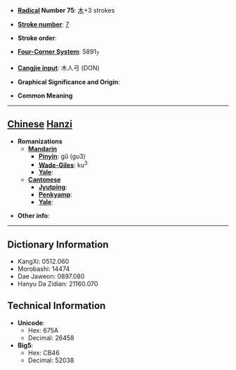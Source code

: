 * '''[[Wiktionary:Chinese radical index| Radical]] Number 75''': [[Wiktionary:Chinese radical index 木|木]]+3 strokes

* '''[[Wiktionary:Chinese total strokes index|Stroke number]]''': [[Wiktionary:Chinese total strokes index 7|7]]

* '''Stroke order''': 

* '''[[Wiktionary:Chinese four corner index|Four-Corner System]]''': 5891<sub>7</sub>

* '''[[Wiktionary:Chinese Cangjie index|Cangjie input]]''': 木人弓 (DON)

* '''Graphical Significance and Origin''': 

* '''Common Meaning'''

----

== [[Chinese]] [[Hanzi]] ==

* '''Romanizations'''
** '''[[Mandarin]]'''
*** '''[[Pinyin]]''': gǔ (gu3)
*** '''[[Wade-Giles]]''': ku<sup>3</sup>
*** '''[[Yale]]''': 
** '''[[Cantonese]]'''
*** '''[[Jyutping]]''':
*** '''[[Penkyamp]]''': 
*** '''[[Yale]]''': 

* '''Other info''': 

----

== Dictionary Information ==

* KangXi: 0512.060
* Morobashi: 14474
* Dae Jaweon: 0897.080
* Hanyu Da Zidian: 21160.070

== Technical Information ==

* '''Unicode''':
** Hex: 675A
** Decimal: 26458
* '''Big5''':
** Hex: CB46
** Decimal: 52038